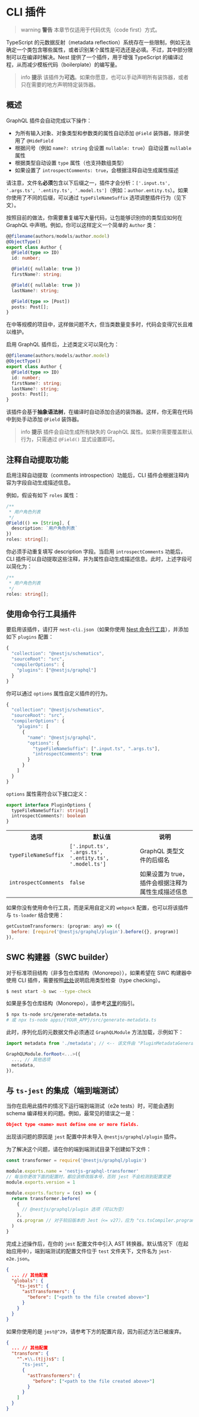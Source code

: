 # CLI 插件

> warning **警告** 本章节仅适用于代码优先（code first）方式。

TypeScript 的元数据反射（metadata reflection）系统存在一些限制，例如无法确定一个类包含哪些属性，或者识别某个属性是可选还是必填。不过，其中部分限制可以在编译时解决。Nest 提供了一个插件，用于增强 TypeScript 的编译过程，从而减少模板代码（boilerplate）的编写量。

> info **提示** 该插件为**可选**。如果你愿意，也可以手动声明所有装饰器，或者只在需要的地方声明特定装饰器。

## 概述

GraphQL 插件会自动完成以下操作：

- 为所有输入对象、对象类型和参数类的属性自动添加 `@Field` 装饰器，除非使用了 `@HideField`
- 根据问号（例如 `name?: string` 会设置 `nullable: true`）自动设置 `nullable` 属性
- 根据类型自动设置 `type` 属性（也支持数组类型）
- 如果设置了 `introspectComments: true`，会根据注释自动生成属性描述

请注意，文件名**必须**包含以下后缀之一，插件才会分析：`['.input.ts', '.args.ts', '.entity.ts', '.model.ts']`（例如：`author.entity.ts`）。如果你使用了不同的后缀，可以通过 `typeFileNameSuffix` 选项调整插件行为（见下文）。

按照目前的做法，你需要重复编写大量代码，让包能够识别你的类型应如何在 GraphQL 中声明。例如，你可以这样定义一个简单的 `Author` 类：

```ts
@@filename(authors/models/author.model)
@ObjectType()
export class Author {
  @Field(type => ID)
  id: number;

  @Field({ nullable: true })
  firstName?: string;

  @Field({ nullable: true })
  lastName?: string;

  @Field(type => [Post])
  posts: Post[];
}
```

在中等规模的项目中，这样做问题不大，但当类数量变多时，代码会变得冗长且难以维护。

启用 GraphQL 插件后，上述类定义可以简化为：

```ts
@@filename(authors/models/author.model)
@ObjectType()
export class Author {
  @Field(type => ID)
  id: number;
  firstName?: string;
  lastName?: string;
  posts: Post[];
}
```

该插件会基于**抽象语法树**，在编译时自动添加合适的装饰器。这样，你无需在代码中到处手动添加 `@Field` 装饰器。

> info **提示** 插件会自动生成所有缺失的 GraphQL 属性。如果你需要覆盖默认行为，只需通过 `@Field()` 显式设置即可。

## 注释自动提取功能

启用注释自动提取（comments introspection）功能后，CLI 插件会根据注释内容为字段自动生成描述信息。

例如，假设有如下 `roles` 属性：

```ts
/**
 * 用户角色列表
 */
@Field(() => [String], {
  description: `用户角色列表`
})
roles: string[];
```

你必须手动重复填写 description 字段。当启用 `introspectComments` 功能后，CLI 插件可以自动提取这些注释，并为属性自动生成描述信息。此时，上述字段可以简化为：

```ts
/**
 * 用户角色列表
 */
roles: string[];
```

## 使用命令行工具插件

要启用该插件，请打开 `nest-cli.json`（如果你使用 [Nest 命令行工具](/cli/overview)），并添加如下 `plugins` 配置：

```javascript
{
  "collection": "@nestjs/schematics",
  "sourceRoot": "src",
  "compilerOptions": {
    "plugins": ["@nestjs/graphql"]
  }
}
```

你可以通过 `options` 属性自定义插件的行为。

```javascript
{
  "collection": "@nestjs/schematics",
  "sourceRoot": "src",
  "compilerOptions": {
    "plugins": [
      {
        "name": "@nestjs/graphql",
        "options": {
          "typeFileNameSuffix": [".input.ts", ".args.ts"],
          "introspectComments": true
        }
      }
    ]
  }
}
```

`options` 属性需符合以下接口定义：

```ts
export interface PluginOptions {
  typeFileNameSuffix?: string[]
  introspectComments?: boolean
}
```

<table>
  <tr>
    <th>选项</th>
    <th>默认值</th>
    <th>说明</th>
  </tr>
  <tr>
    <td>
      <code>typeFileNameSuffix</code>
    </td>
    <td>
      <code>['.input.ts', '.args.ts', '.entity.ts', '.model.ts']</code>
    </td>
    <td>GraphQL 类型文件的后缀名</td>
  </tr>
  <tr>
    <td>
      <code>introspectComments</code>
    </td>
    <td>
      <code>false</code>
    </td>
    <td>如果设置为 true，插件会根据注释为属性生成描述信息</td>
  </tr>
</table>

如果你没有使用命令行工具，而是采用自定义的 `webpack` 配置，也可以将该插件与 `ts-loader` 结合使用：

```javascript
getCustomTransformers: (program: any) => ({
  before: [require('@nestjs/graphql/plugin').before({}, program)]
}),
```

## SWC 构建器（SWC builder）

对于标准项目结构（非多包仓库结构（Monorepo）），如果希望在 SWC 构建器中使用 CLI 插件，需要按照[此处](/recipes/swc#type-checking)说明启用类型检查（type checking）。

```bash
$ nest start -b swc --type-check
```

如果是多包仓库结构（Monorepo），请参考[这里](/recipes/swc#monorepo-and-cli-plugins)的指引。

```bash
$ npx ts-node src/generate-metadata.ts
# 或 npx ts-node apps/{YOUR_APP}/src/generate-metadata.ts
```

此时，序列化后的元数据文件必须通过 `GraphQLModule` 方法加载，示例如下：

```ts
import metadata from './metadata'; // <-- 该文件由 "PluginMetadataGenerator" 自动生成

GraphQLModule.forRoot<...>({
  ..., // 其他选项
  metadata,
}),
```

## 与 `ts-jest` 的集成（端到端测试）

当你在启用此插件的情况下运行端到端测试（e2e tests）时，可能会遇到 schema 编译相关的问题。例如，最常见的错误之一是：

```json
Object type <name> must define one or more fields.
```

出现该问题的原因是 `jest` 配置中并未导入 `@nestjs/graphql/plugin` 插件。

为了解决这个问题，请在你的端到端测试目录下创建如下文件：

```javascript
const transformer = require('@nestjs/graphql/plugin')

module.exports.name = 'nestjs-graphql-transformer'
// 每当你更改下面的配置时，都应该修改版本号，否则 jest 不会检测到配置变更
module.exports.version = 1

module.exports.factory = (cs) => {
  return transformer.before(
    {
      // @nestjs/graphql/plugin 选项（可以为空）
    },
    cs.program // 对于较旧版本的 Jest（<= v27），应为 "cs.tsCompiler.program"
  )
}
```

完成上述操作后，在你的 `jest` 配置文件中引入 AST 转换器。默认情况下（在起始应用中），端到端测试的配置文件位于 `test` 文件夹下，文件名为 `jest-e2e.json`。

```json
{
  ... // 其他配置
  "globals": {
    "ts-jest": {
      "astTransformers": {
        "before": ["<path to the file created above>"]
      }
    }
  }
}
```

如果你使用的是 `jest@^29`，请参考下方的配置片段，因为前述方法已被废弃。

```json
{
  ... // 其他配置
  "transform": {
    "^.+\\.(t|j)s$": [
      "ts-jest",
      {
        "astTransformers": {
          "before": ["<path to the file created above>"]
        }
      }
    ]
  }
}
```
